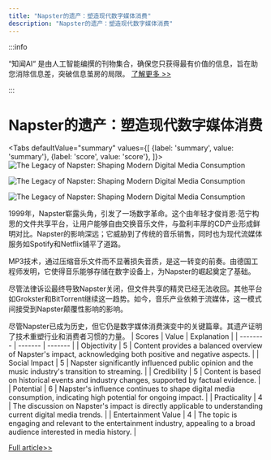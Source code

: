 ```yaml
---
title: "Napster的遗产：塑造现代数字媒体消费"
description: "Napster的遗产：塑造现代数字媒体消费"
---
```



:::info

“知闻AI“ 是由人工智能编撰的刊物集合，确保您只获得最有价值的信息，旨在助您消除信息差，突破信息茧房的局限。  [了解更多 >>](/)

:::

# Napster的遗产：塑造现代数字媒体消费


<Tabs
	defaultValue="summary"
	values={[
	{label: 'summary', value: 'summary'},
	{label: 'score', value: 'score'},
]}>
<TabItem value="summary">
<img
  src="https://image.informedainews.com/2024/06/Tec-92r-1717638908-0.jpg"
  alt="The Legacy of Napster: Shaping Modern Digital Media Consumption"
/>

<img
  src="https://image.informedainews.com/2024/06/Tec-R8d-1717638908-1.jpg"
  alt="The Legacy of Napster: Shaping Modern Digital Media Consumption"
/>

<img
  src="https://image.informedainews.com/2024/06/Tec-ADe-1717638908-2.jpg"
  alt="The Legacy of Napster: Shaping Modern Digital Media Consumption"
/>



1999年，Napster崭露头角，引发了一场数字革命。这个由年轻才俊肖恩·范宁构思的文件共享平台，让用户能够自由交换音乐文件，与盈利丰厚的CD产业形成鲜明对比。Napster的影响深远；它威胁到了传统的音乐销售，同时也为现代流媒体服务如Spotify和Netflix铺平了道路。

MP3技术，通过压缩音乐文件而不显著损失音质，是这一转变的前奏。由德国工程师发明，它使得音乐能够存储在数字设备上，为Napster的崛起奠定了基础。

尽管法律诉讼最终导致Napster关闭，但文件共享的精灵已经无法收回。其他平台如Grokster和BitTorrent继续这一趋势。如今，音乐产业依赖于流媒体，这一模式间接受到Napster颠覆性影响的影响。

尽管Napster已成为历史，但它仍是数字媒体消费演变中的关键篇章。其遗产证明了技术重塑行业和消费者习惯的力量。
</TabItem>
<TabItem value="score">
	| Scores     | Value   | Explanation |
	| -------- | ------- | ------- |
	| Objectivity  | 5    | Content provides a balanced overview of Napster's impact, acknowledging both positive and negative aspects.    |
	| Social Impact | 5     | Napster significantly influenced public opinion and the music industry's transition to streaming.    |
	| Credibility    | 5    | Content is based on historical events and industry changes, supported by factual evidence.    |
	| Potential    | 6    | Napster's influence continues to shape digital media consumption, indicating high potential for ongoing impact.    |
	| Practicality    | 4    | The discussion on Napster's impact is directly applicable to understanding current digital media trends.    |
	| Entertainment Value    | 4    | The topic is engaging and relevant to the entertainment industry, appealing to a broad audience interested in media history.    |
</TabItem>
</Tabs>

[Full article>>](https://www.cnbeta.com.tw/articles/tech/1433673.htm)
